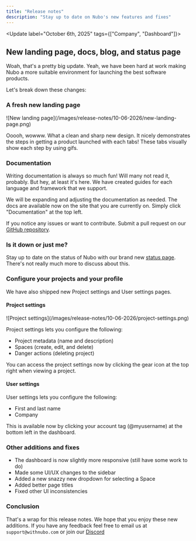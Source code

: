 ```yaml
---
title: "Release notes"
description: "Stay up to date on Nubo's new features and fixes"
---
```


<Update label="October 6th, 2025" tags={["Company", "Dashboard"]}>

## New landing page, docs, blog, and status page

Woah, that's a pretty big update. Yeah, we have been hard at work making Nubo a more suitable environment for launching the best software products.

Let's break down these changes:

### A fresh new landing page

<Frame>
![New landing page](/images/release-notes/10-06-2026/new-landing-page.png)
</Frame>

Ooooh, wowww. What a clean and sharp new design. It nicely demonstrates the steps in getting a product launched with each tabs! These tabs visually show each step by using gifs.

### Documentation

Writing documentation is always so much fun! Will many not read it, probably. But hey, at least it's here. We have created guides for each language and framework that we support.

We will be expanding and adjusting the documentation as needed. The docs are available now on the site that you are currently on. Simply click "Documentation" at the top left.

If you notice any issues or want to contribute. Submit a pull request on our [GitHub repository](https://github.com/withnubo/documentation).

### Is it down or just me?

Stay up to date on the status of Nubo with our brand new [status page](https://withnubo.statuspage.io/). There's not really much more to discuss about this.

### Configure your projects and your profile

We have also shipped new Project settings and User settings pages.

#### Project settings

<Frame>
![Project settings](/images/release-notes/10-06-2026/project-settings.png)
</Frame>

Project settings lets you configure the following:

- Project metadata (name and description)
- Spaces (create, edit, and delete)
- Danger actions (deleting project)

You can access the project settings now by clicking the gear icon at the top right when viewing a project.

#### User settings

User settings lets you configure the following:

- First and last name
- Company

This is available now by clicking your account tag (@myusername) at the bottom left in the dashboard.

### Other additions and fixes

- The dashboard is now slightly more responsive (still have some work to do)
- Made some UI/UX changes to the sidebar
- Added a new snazzy new dropdown for selecting a Space
- Added better page titles
- Fixed other UI inconsistencies

### Conclusion

That's a wrap for this release notes. We hope that you enjoy these new additions. If you have any feedback feel free to email us at `support@withnubo.com` or join our [Discord](https://discord.com/invite/4SM4faYqWQ)

</Update>
